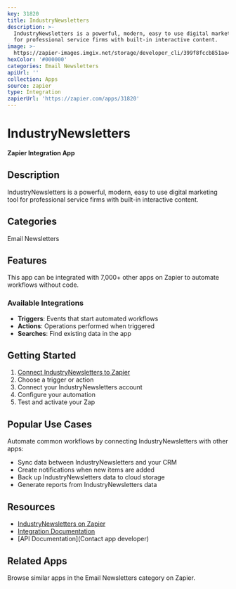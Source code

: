 ```yaml
---
key: 31820
title: IndustryNewsletters
description: >-
  IndustryNewsletters is a powerful, modern, easy to use digital marketing tool
  for professional service firms with built-in interactive content.
image: >-
  https://zapier-images.imgix.net/storage/developer_cli/399f8fccb851ae4b33a13ca3b5f32725.png?auto=format%2Ccompress&ixlib=python-3.0.0&q=50
hexColor: '#000000'
categories: Email Newsletters
apiUrl: ''
collection: Apps
source: zapier
type: Integration
zapierUrl: 'https://zapier.com/apps/31820'
---
```

# IndustryNewsletters

**Zapier Integration App**

## Description

IndustryNewsletters is a powerful, modern, easy to use digital marketing tool for professional service firms with built-in interactive content.

## Categories

Email Newsletters

## Features

This app can be integrated with 7,000+ other apps on Zapier to automate workflows without code.

### Available Integrations

- **Triggers**: Events that start automated workflows
- **Actions**: Operations performed when triggered
- **Searches**: Find existing data in the app

## Getting Started

1. [Connect IndustryNewsletters to Zapier](https://zapier.com/apps/31820)
2. Choose a trigger or action
3. Connect your IndustryNewsletters account
4. Configure your automation
5. Test and activate your Zap

## Popular Use Cases

Automate common workflows by connecting IndustryNewsletters with other apps:

- Sync data between IndustryNewsletters and your CRM
- Create notifications when new items are added
- Back up IndustryNewsletters data to cloud storage
- Generate reports from IndustryNewsletters data

## Resources

- [IndustryNewsletters on Zapier](https://zapier.com/apps/31820)
- [Integration Documentation](https://zapier.com/apps/31820/integrations)
- [API Documentation](Contact app developer)

## Related Apps

Browse similar apps in the Email Newsletters category on Zapier.
